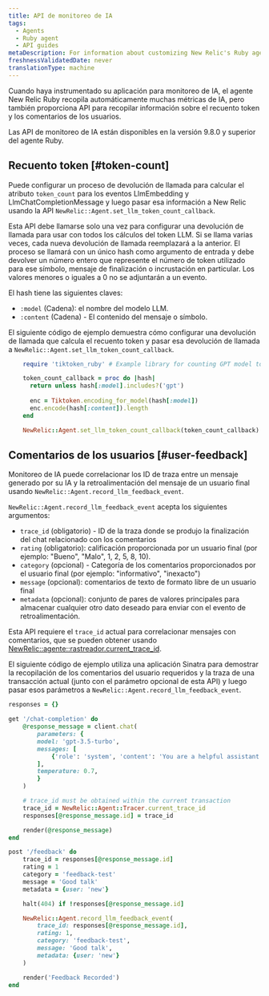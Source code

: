 ```yaml
---
title: API de monitoreo de IA
tags:
  - Agents
  - Ruby agent
  - API guides
metaDescription: For information about customizing New Relic's Ruby agent for AI monitoring.
freshnessValidatedDate: never
translationType: machine
---
```


Cuando haya instrumentado su aplicación para monitoreo de IA, el agente New Relic Ruby recopila automáticamente muchas métricas de IA, pero también proporciona API para recopilar información sobre el recuento token y los comentarios de los usuarios.

<Callout variant="tip">
  Las API de monitoreo de IA están disponibles en la versión 9.8.0 y superior del agente Ruby.
</Callout>

## Recuento token [#token-count]

Puede configurar un proceso de devolución de llamada para calcular el atributo `token_count` para los eventos LlmEmbedding y LlmChatCompletionMessage y luego pasar esa información a New Relic usando la API `NewRelic::Agent.set_llm_token_count_callback`.

Esta API debe llamarse solo una vez para configurar una devolución de llamada para usar con todos los cálculos del token LLM. Si se llama varias veces, cada nueva devolución de llamada reemplazará a la anterior. El proceso se llamará con un único hash como argumento de entrada y debe devolver un número entero que represente el número de token utilizado para ese símbolo, mensaje de finalización o incrustación en particular. Los valores menores o iguales a 0 no se adjuntarán a un evento.

El hash tiene las siguientes claves:

* `:model` (Cadena): el nombre del modelo LLM.
* `:content` (Cadena) - El contenido del mensaje o símbolo.

El siguiente código de ejemplo demuestra cómo configurar una devolución de llamada que calcula el recuento token y pasar esa devolución de llamada a `NewRelic::Agent.set_llm_token_count_callback`.

```rb
    require 'tiktoken_ruby' # Example library for counting GPT model tokens used

    token_count_callback = proc do |hash|
      return unless hash[:model].includes?('gpt')
  
      enc = Tiktoken.encoding_for_model(hash[:model])
      enc.encode(hash[:content]).length
    end

    NewRelic::Agent.set_llm_token_count_callback(token_count_callback)
```

## Comentarios de los usuarios [#user-feedback]

Monitoreo de IA puede correlacionar los ID de traza entre un mensaje generado por su IA y la retroalimentación del mensaje de un usuario final usando `NewRelic::Agent.record_llm_feedback_event`.

`NewRelic::Agent.record_llm_feedback_event` acepta los siguientes argumentos:

* `trace_id` (obligatorio) - ID de la traza donde se produjo la finalización del chat relacionado con los comentarios
* `rating` (obligatorio): calificación proporcionada por un usuario final (por ejemplo: "Bueno", "Malo", 1, 2, 5, 8, 10).
* `category` (opcional) - Categoría de los comentarios proporcionados por el usuario final (por ejemplo: "informativo", "inexacto")
* `message` (opcional): comentarios de texto de formato libre de un usuario final
* `metadata` (opcional): conjunto de pares de valores principales para almacenar cualquier otro dato deseado para enviar con el evento de retroalimentación.

Esta API requiere el `trace_id` actual para correlacionar mensajes con comentarios, que se pueden obtener usando [NewRelic::agente::rastreador.current_trace_id](https://www.rubydoc.info/gems/newrelic_rpm/NewRelic/Agent/Tracer#current_trace_id-class_method).

El siguiente código de ejemplo utiliza una aplicación Sinatra para demostrar la recopilación de los comentarios del usuario requeridos y la traza de una transacción actual (junto con el parámetro opcional de esta API) y luego pasar esos parámetros a `NewRelic::Agent.record_llm_feedback_event`.

```rb
responses = {}

get '/chat-completion' do
    @response_message = client.chat(
        parameters: {
        model: 'gpt-3.5-turbo',
        messages: [ 
            {'role': 'system', 'content': 'You are a helpful assistant.'},
        ],
        temperature: 0.7,
        }
    )

    # trace_id must be obtained within the current transaction
    trace_id = NewRelic::Agent::Tracer.current_trace_id
    responses[@response_message.id] = trace_id

    render(@response_message)
end

post '/feedback' do
    trace_id = responses[@response_message.id]
    rating = 1
    category = 'feedback-test'
    message = 'Good talk'
    metadata = {user: 'new'}

    halt(404) if !responses[@response_message.id]

    NewRelic::Agent.record_llm_feedback_event(
        trace_id: responses[@response_message.id],
        rating: 1,
        category: 'feedback-test',
        message: 'Good talk',
        metadata: {user: 'new'}
    )

    render('Feedback Recorded')
end
```